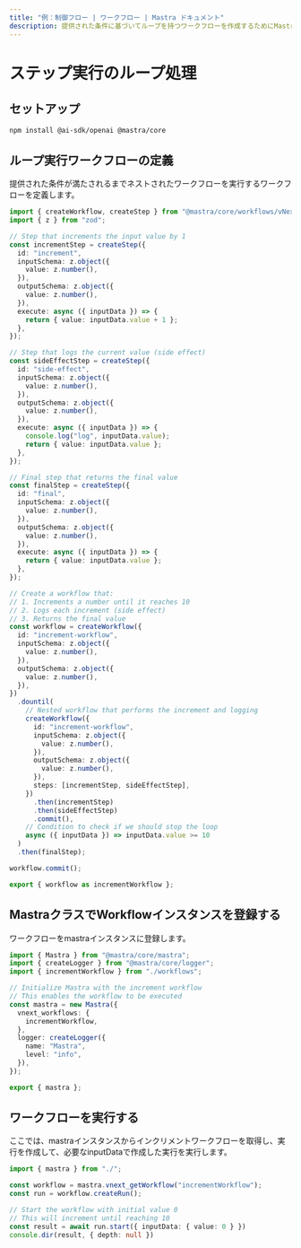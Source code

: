 ```yaml
---
title: "例：制御フロー | ワークフロー | Mastra ドキュメント"
description: 提供された条件に基づいてループを持つワークフローを作成するためにMastraを使用する例。
---
```


# ステップ実行のループ処理

## セットアップ

```sh copy
npm install @ai-sdk/openai @mastra/core 
```

## ループ実行ワークフローの定義

提供された条件が満たされるまでネストされたワークフローを実行するワークフローを定義します。

```ts showLineNumbers copy filename="looping-workflow.ts"
import { createWorkflow, createStep } from "@mastra/core/workflows/vNext";
import { z } from "zod";

// Step that increments the input value by 1
const incrementStep = createStep({
  id: "increment",
  inputSchema: z.object({
    value: z.number(),
  }),
  outputSchema: z.object({
    value: z.number(),
  }),
  execute: async ({ inputData }) => {
    return { value: inputData.value + 1 };
  },
});

// Step that logs the current value (side effect)
const sideEffectStep = createStep({
  id: "side-effect",
  inputSchema: z.object({
    value: z.number(),
  }),
  outputSchema: z.object({
    value: z.number(),
  }),
  execute: async ({ inputData }) => {
    console.log("log", inputData.value);
    return { value: inputData.value };
  },
});

// Final step that returns the final value
const finalStep = createStep({
  id: "final",
  inputSchema: z.object({
    value: z.number(),
  }),
  outputSchema: z.object({
    value: z.number(),
  }),
  execute: async ({ inputData }) => {
    return { value: inputData.value };
  },
});

// Create a workflow that:
// 1. Increments a number until it reaches 10
// 2. Logs each increment (side effect)
// 3. Returns the final value
const workflow = createWorkflow({
  id: "increment-workflow",
  inputSchema: z.object({
    value: z.number(),
  }),
  outputSchema: z.object({
    value: z.number(),
  }),
})
  .dountil(
    // Nested workflow that performs the increment and logging
    createWorkflow({
      id: "increment-workflow",
      inputSchema: z.object({
        value: z.number(),
      }),
      outputSchema: z.object({
        value: z.number(),
      }),
      steps: [incrementStep, sideEffectStep],
    })
      .then(incrementStep)
      .then(sideEffectStep)
      .commit(),
    // Condition to check if we should stop the loop
    async ({ inputData }) => inputData.value >= 10
  )
  .then(finalStep);

workflow.commit();

export { workflow as incrementWorkflow };
```

## MastraクラスでWorkflowインスタンスを登録する

ワークフローをmastraインスタンスに登録します。

```ts showLineNumbers copy filename="index.ts"
import { Mastra } from "@mastra/core/mastra";
import { createLogger } from "@mastra/core/logger";
import { incrementWorkflow } from "./workflows";

// Initialize Mastra with the increment workflow
// This enables the workflow to be executed
const mastra = new Mastra({
  vnext_workflows: {
    incrementWorkflow,
  },
  logger: createLogger({
    name: "Mastra",
    level: "info",
  }),
});

export { mastra };
```

## ワークフローを実行する

ここでは、mastraインスタンスからインクリメントワークフローを取得し、実行を作成して、必要なinputDataで作成した実行を実行します。

```ts showLineNumbers copy filename="exec.ts"
import { mastra } from "./";

const workflow = mastra.vnext_getWorkflow("incrementWorkflow");
const run = workflow.createRun();

// Start the workflow with initial value 0
// This will increment until reaching 10
const result = await run.start({ inputData: { value: 0 } })
console.dir(result, { depth: null })
```
